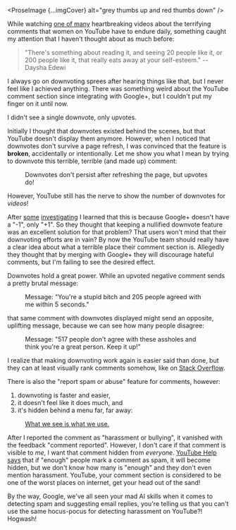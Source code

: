 
<ProseImage {...imgCover} alt="grey thumbs up and red thumbs down" />

While watching [one of many](https://youtu.be/ffjQaF5ejF0) heartbreaking videos about the terrifying comments that women on YouTube have to endure daily, something caught my attention that I haven't thought about as much before:

  > "There's something about reading it, and seeing 20 people like it, or 200 people like it, that really eats away at your self-esteem." --Daysha Edewi

I always go on downvoting sprees after hearing things like that, but I never feel like I achieved anything. There was something weird about the YouTube comment section since integrating with Google+, but I couldn't put my finger on it until now.

I didn't see a single downvote, only upvotes.

Initially I thought that downvotes existed behind the scenes, but that YouTube doesn't display them anymore. However, when I noticed that downvotes don't survive a page refresh, I was convinced that the feature is **broken**, accidentally or intentionally. Let me show you what I mean by trying to downvote this terrible, terrible (and made up) comment:

<figure>
  <ProseImage {...imgNoDownvotes} className="bg-white" />
  <figcaption>
    Downvotes don't persist after refreshing the page, but upvotes do!
  </figcaption>
</figure>

However, YouTube still has the nerve to show the number of downvotes for _videos_!

After [some][quora-downvoting] [investigating][forum-downvoting] I learned that this is because Google+ doesn't have a "-1", only "+1". So they thought that keeping a nullified downvote feature was an excellent solution for that problem? That users won't mind that their downvoting efforts are in vain? By now the YouTube team should really have a clear idea about what a terrible place their comment section is. Allegedly they thought that by merging with Google+ they will discourage hateful comments, but I'm failing to see the desired effect.

Downvotes hold a great power. While an upvoted negative comment sends a pretty brutal message:

<figure>
  <ProseImage {...imgAgree} className="bg-white" />
  <figcaption>
    Message: "You're a stupid bitch and 205 people agreed with me within 5 seconds."
  </figcaption>
</figure>

that same comment with downvotes displayed might send an opposite, uplifting message, because we can see how many people disagree:

<figure>
  <ProseImage {...imgDisagree} className="bg-white" />
  <figcaption>
    Message: "517 people don't agree with these assholes and think you're a great person. Keep it up!"
  </figcaption>
</figure>

I realize that making downvoting work again is easier said than done, but they can at least visually rank comments somehow, like on [Stack Overflow][stack-overflow].

There is also the "report spam or abuse" feature for comments, however:

  1. downvoting is faster and easier,
  2. it doesn't feel like it does much, and
  3. it's hidden behind a menu far, far away:

<figure>
  <ProseImage {...imgMenu} className="bg-white" />
  <figcaption>
    <a href="https://medium.com/the-year-of-the-looking-glass/what-you-see-is-what-you-use-5a97677a8c71#.e7shjqthd">
      What we see is what we use.
    </a>
  </figcaption>
</figure>

After I reported the comment as "harassment or bullying", it vanished with the feedback "comment reported". However, I don't care if that comment is visible to _me_, I want that comment hidden from _everyone_. [YouTube Help says][docs-reporting] that if "enough" people mark a comment as spam, it will become hidden, but we don't know how many is "enough" and they don't even mention harassment. YouTube, your comment section is considered to be one of the worst places on internet, get your head out of the sand!

By the way, Google, we've all seen your mad AI skills when it comes to detecting spam and suggesting email replies, you're telling us that you can't use the same hocus-pocus for detecting harassment on YouTube?! Hogwash!

[quora-downvoting]: https://www.quora.com/Does-downvoting-a-comment-on-YouTube-even-do-anything
[forum-downvoting]: https://productforums.google.com/forum/#!topic/youtube/YD00Zo1AXoE
[stack-overflow]: https://stackoverflow.com/
[docs-reporting]: https://support.google.com/youtube/answer/2802027?hl=en
